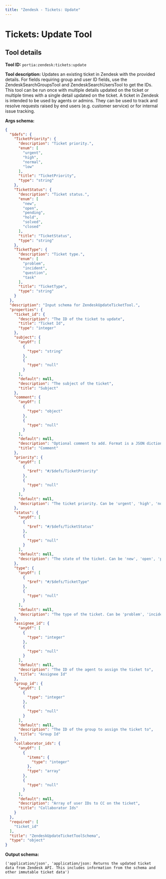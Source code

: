 ```yaml
---
title: "Zendesk - Tickets: Update"
---
```

<!-- WARNING: This file is auto-generated by generate_tool_docs.py. Do not edit manually. -->


# Tickets: Update Tool

<Intro />

## Tool details
**Tool ID:** `portia:zendesk:tickets:update`

**Tool description:** Updates an existing ticket in Zendesk with the provided details. For fields requiring group and user ID fields, use the ZendeskSearchGroupsTool and ZendeskSearchUsersTool to get the IDs. This tool can be run once with multiple details updated on the ticket or multiple times with a single detail updated on the ticket. A ticket in Zendesk is intended to be used by agents or admins. They can be used to track and resolve requests raised by end users (e.g. customer service) or for internal issue tracking. 

**Args schema:**
```json
{
  "$defs": {
    "TicketPriority": {
      "description": "Ticket priority.",
      "enum": [
        "urgent",
        "high",
        "normal",
        "low"
      ],
      "title": "TicketPriority",
      "type": "string"
    },
    "TicketStatus": {
      "description": "Ticket status.",
      "enum": [
        "new",
        "open",
        "pending",
        "hold",
        "solved",
        "closed"
      ],
      "title": "TicketStatus",
      "type": "string"
    },
    "TicketType": {
      "description": "Ticket type.",
      "enum": [
        "problem",
        "incident",
        "question",
        "task"
      ],
      "title": "TicketType",
      "type": "string"
    }
  },
  "description": "Input schema for ZendeskUpdateTicketTool.",
  "properties": {
    "ticket_id": {
      "description": "The ID of the ticket to update",
      "title": "Ticket Id",
      "type": "integer"
    },
    "subject": {
      "anyOf": [
        {
          "type": "string"
        },
        {
          "type": "null"
        }
      ],
      "default": null,
      "description": "The subject of the ticket",
      "title": "Subject"
    },
    "comment": {
      "anyOf": [
        {
          "type": "object"
        },
        {
          "type": "null"
        }
      ],
      "default": null,
      "description": "Optional comment to add. Format is a JSON dictionary with keys 'body' and 'public' - e.g. {'body': 'comment text', 'public': true/false}",
      "title": "Comment"
    },
    "priority": {
      "anyOf": [
        {
          "$ref": "#/$defs/TicketPriority"
        },
        {
          "type": "null"
        }
      ],
      "default": null,
      "description": "The ticket priority. Can be 'urgent', 'high', 'normal', or 'low'"
    },
    "status": {
      "anyOf": [
        {
          "$ref": "#/$defs/TicketStatus"
        },
        {
          "type": "null"
        }
      ],
      "default": null,
      "description": "The state of the ticket. Can be 'new', 'open', 'pending', 'hold', 'solved', or 'closed'"
    },
    "type": {
      "anyOf": [
        {
          "$ref": "#/$defs/TicketType"
        },
        {
          "type": "null"
        }
      ],
      "default": null,
      "description": "The type of the ticket. Can be 'problem', 'incident', 'question', or 'task'"
    },
    "assignee_id": {
      "anyOf": [
        {
          "type": "integer"
        },
        {
          "type": "null"
        }
      ],
      "default": null,
      "description": "The ID of the agent to assign the ticket to",
      "title": "Assignee Id"
    },
    "group_id": {
      "anyOf": [
        {
          "type": "integer"
        },
        {
          "type": "null"
        }
      ],
      "default": null,
      "description": "The ID of the group to assign the ticket to",
      "title": "Group Id"
    },
    "collaborator_ids": {
      "anyOf": [
        {
          "items": {
            "type": "integer"
          },
          "type": "array"
        },
        {
          "type": "null"
        }
      ],
      "default": null,
      "description": "Array of user IDs to CC on the ticket",
      "title": "Collaborator Ids"
    }
  },
  "required": [
    "ticket_id"
  ],
  "title": "ZendeskUpdateTicketToolSchema",
  "type": "object"
}
```

**Output schema:**
```
('application/json', 'application/json: Returns the updated ticket data from Zendesk API. This includes information from the schema and other immutable ticket data')
```
